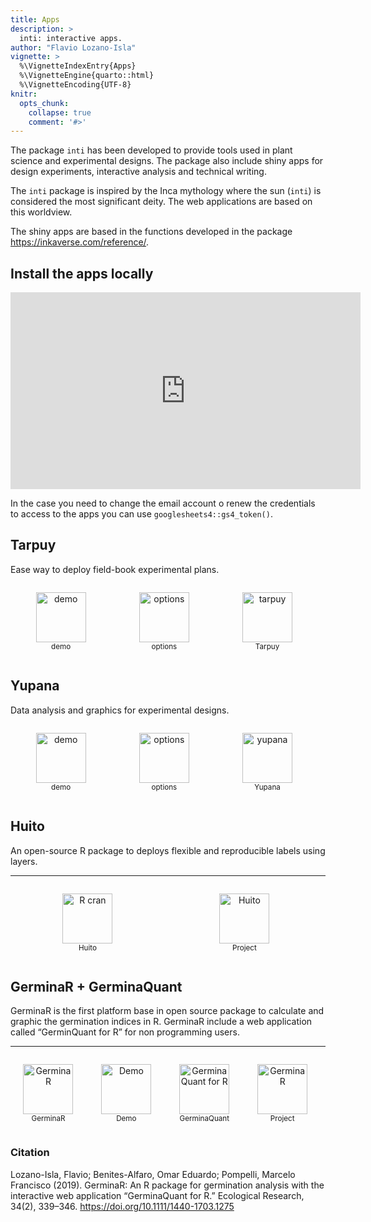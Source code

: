 ---
title: Apps
description: > 
  inti: interactive apps.
author: "Flavio Lozano-Isla"
vignette: >
  %\VignetteIndexEntry{Apps}
  %\VignetteEngine{quarto::html}
  %\VignetteEncoding{UTF-8}
knitr:
  opts_chunk: 
    collapse: true
    comment: '#>'
---

The package `inti` has been developed to provide tools used in plant science and experimental designs. The package also include shiny apps for design experiments, interactive analysis and technical writing.

The `inti` package is inspired by the Inca mythology where the sun (`inti`) is considered the most significant deity. The web applications are based on this worldview.

The shiny apps are based in the functions developed in the package <https://inkaverse.com/reference/>.

## Install the apps locally

```{=html}
<p align="center"><iframe width="560" height="315" src="https://www.youtube.com/embed/sbpBD5CyUGM" frameborder="0" allow="accelerometer; autoplay; clipboard-write; encrypted-media; gyroscope; picture-in-picture" allowfullscreen></iframe></p>
```

In the case you need to change the email account o renew the credentials to access to the apps you can use `googlesheets4::gs4_token()`.

## Tarpuy

Ease way to deploy field-book experimental plans.

```{=html}
<div id=footer style="width:100%; margin:auto;">

<div style="display:inline-block; width:32%">
<p style="text-align:center">
<a target="_blank" href="https://www.youtube.com/playlist?list=PLSQMdOu57lj8XTyH5KUN9h-VL5TAEsaBC">
<img src="https://flavjack.github.io/inti/img/youtube.png" style="height:80px" title="demo"></a>
<span style="display:block;"><small>demo</small></span>
</p></div>

<div style="display:inline-block; width:32%">
<p style="text-align:center">
<a target="_blank" href="https://inkaverse.com/articles/tarpuy.html">
<img src="https://lozanoisla.com/img/tools.png" style="height:80px" title="options"></a>
<span style="display:block;"><small>options</small></span>
</p></div>

<div style="display:inline-block; width:32%">
<p style="text-align:center">
<a target="_blank" href="https://flavjack.shinyapps.io/tarpuy/"><img src="https://flavjack.github.io/inti/img/tarpuy.png" style="height:80px" title="tarpuy"></a>
<span style="display:block;"><small>Tarpuy</small></span>
</p></div>

</div>
```

## Yupana

Data analysis and graphics for experimental designs.

```{=html}
<div id=footer style="width:100%; margin:auto;">

<div style="display:inline-block; width:32%">
<p style="text-align:center">
<a target="_blank" href="https://www.youtube.com/playlist?list=PLSQMdOu57lj9sTx5Dbff9O0g6KCU4pwCQ">
<img src="https://flavjack.github.io/inti/img/youtube.png" style="height:80px" title="demo"></a>
<span style="display:block;"><small>demo</small></span>
</p></div>

<div style="display:inline-block; width:32%">
<p style="text-align:center">
<a target="_blank" href="https://inkaverse.com/articles/yupana.html">
<img src="https://lozanoisla.com/img/tools.png" style="height:80px" title="options"></a>
<span style="display:block;"><small>options</small></span>
</p></div>

<div style="display:inline-block; width:32%">
<p style="text-align:center">
<a target="_blank" href="https://flavjack.shinyapps.io/yupana/"><img src="https://flavjack.github.io/inti/img/yupana.png" style="height:80px" title="yupana"></a>
<span style="display:block;"><small>Yupana</small></span>
</p></div>

</div>
```

## Huito

An open-source R package to deploys flexible and reproducible labels using layers. 

***

```{=html}
<div id=footer style="width:100%; margin:auto;">

<div style="display:inline-block; width:49%">
<p style="text-align:center">
<a target="_blank" href="https://cran.r-project.org/package=huito"><img src="https://huito.inkaverse.com/logo.png" style="height:80px" title="R cran"></a> 
<span style="display:block;"><small>Huito</small></span>
</p></div>

<div style="display:inline-block; width:49%">
<p style="text-align:center">
<a target="_blank" href="https://huito.inkaverse.com/"><img src="https://pkgdown.r-lib.org/reference/figures/logo.png" style="height:80px" title="Huito"></a> 
<span style="display:block;"><small>Project</small></span>
</p></div>

</div>
```

## GerminaR + GerminaQuant

GerminaR is the first platform base in open source package to calculate and graphic the germination indices in R. GerminaR include a web application called "GerminQuant for R" for non programming users.

***

```{=html}
<div id=footer style="width:100%; margin:auto;">

<div style="display:inline-block; width:24%">
<p style="text-align:center">
<a target="_blank" href="https://CRAN.R-project.org/package=GerminaR"><img src="https://flavjack.github.io/GerminaR/reference/figures/logo.png" style="height:80px" title="R cran" alt="GerminaR"></a> 
<span style="display:block;"><small>GerminaR</small></span>
</p></div>

<div style="display:inline-block; width:24%">
<p style="text-align:center">
<a target="_blank" href="https://www.youtube.com/playlist?list=PLSQMdOu57lj9QUoA6JLuv0nBTYacuyrbg"><img src="https://lozanoisla.com/img/youtube.png" style="height:80px" title="Demo" alt="Demo"></a> 
<span style="display:block;"><small>Demo</small></span>
</p></div>

<div style="display:inline-block; width:24%">
<p style="text-align:center">
<a target="_blank" href="https://flavjack.shinyapps.io/germinaquant/"><img src="https://germinar.inkaverse.com/img/GerminaQuant.png" style="height:80px" title="GerminaQuant" alt="GerminaQuant for R"></a>
<span style="display:block;"><small>GerminaQuant</small></span>
</p></div>

<div style="display:inline-block; width:24%">
<p style="text-align:center">
<a target="_blank" href="https://germinar.inkaverse.com/"><img src="https://pkgdown.r-lib.org/reference/figures/logo.png" style="height:80px" title="GerminaR" alt="GerminaR"></a> 
<span style="display:block;"><small>Project</small></span>
</p></div>

</div>
```

### Citation

Lozano-Isla, Flavio; Benites-Alfaro, Omar Eduardo; Pompelli, Marcelo Francisco (2019). GerminaR: An R package for germination analysis with the interactive web application “GerminaQuant for R.” Ecological Research, 34(2), 339–346. <https://doi.org/10.1111/1440-1703.1275>

